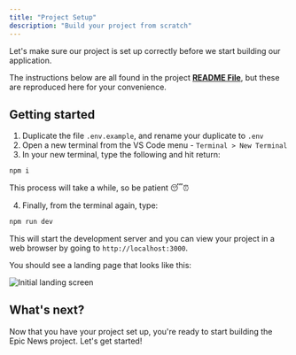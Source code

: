 ```yaml
---
title: "Project Setup"
description: "Build your project from scratch"
---
```


Let's make sure our project is set up correctly before we start building our application.

The instructions below are all found in the project [**README File**](https://github.com/BSc-Web-Apps/epic-news/blob/main/README.md), but these are reproduced here for your convenience.

## Getting started

1. Duplicate the file `.env.example`, and rename your duplicate to `.env`
2. Open a new terminal from the VS Code menu - `Terminal > New Terminal`
3. In your new terminal, type the following and hit return:

```sh
npm i
```

This process will take a while, so be patient 😴⏰

4. Finally, from the terminal again, type:

```sh
npm run dev
```

This will start the development server and you can view your project in a web browser by going to `http://localhost:3000`.

You should see a landing page that looks like this:

![Initial landing screen](src/assets/webp/epic-news-next/initial-landing-screen.webp)

## What's next?

Now that you have your project set up, you're ready to start building the Epic News project. Let's get started!
